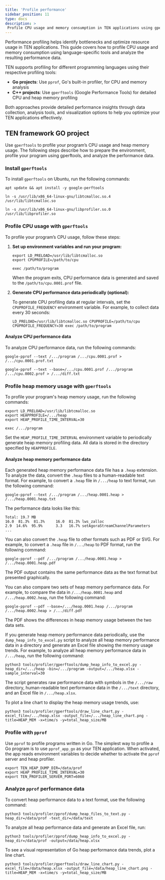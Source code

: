 ```yaml
---
title: 'Profile performance'
sidebar_position: 11
type: docs
description: >
 Profile CPU usage and memory consumption in TEN applications using gperftools for C++ and pprof for Go projects.
---
```


Performance profiling helps identify bottlenecks and optimize resource usage in TEN applications. This guide covers how to profile CPU usage and memory consumption using language-specific tools and analyze the resulting performance data.

TEN supports profiling for different programming languages using their respective profiling tools:

- **Go projects**: Use `pprof`, Go's built-in profiler, for CPU and memory analysis
- **C++ projects**: Use `gperftools` (Google Performance Tools) for detailed CPU and heap memory profiling

Both approaches provide detailed performance insights through data collection, analysis tools, and visualization options to help you optimize your TEN applications effectively.


## TEN framework GO project

Use `gperftools` to profile your program’s CPU usage and heap memory usage. The following steps describe how to prepare the environment, profile your program using gperftools, and analyze the performance data.

### Install `gperftools`

To install `gperftools` on Ubuntu, run the following commands:

```shell
apt update && apt install -y google-perftools

ln -s /usr/lib/x86_64-linux-gnu/libtcmalloc.so.4 /usr/lib/libtcmalloc.so

ln -s /usr/lib/x86_64-linux-gnu/libprofiler.so.0 /usr/lib/libprofiler.so
```

### Profile CPU usage with `gperftools`

To profile your program’s CPU usage, follow these steps:

1. **Set up environment variables and run your program:**

    ```shell
    export LD_PRELOAD=/usr/lib/libtcmalloc.so
    export CPUPROFILE=/path/to/cpu

    exec /path/to/program
    ```

    When the program exits, CPU performance data is generated and saved to the `/path/to/cpu.0001.prof` file.

2. **Generate CPU performance data periodically (optional):**

    To generate CPU profiling data at regular intervals, set the `CPUPROFILE_FREQUENCY` environment variable. For example, to collect data every 30 seconds:

    ```shell
    LD_PRELOAD=/usr/lib/libtcmalloc.so CPUPROFILE=/path/to/cpu CPUPROFILE_FREQUENCY=30 exec /path/to/program
    ```

#### Analyze CPU performance data

To analyze CPU performance data, run the following commands:

```shell
google-pprof --text /.../program /.../cpu.0001.prof > /.../cpu.0001.prof.txt

google-pprof --text --base=/.../cpu.0001.prof /.../program /.../cpu.0002.prof > /.../diff.txt
```

### Profile heap memory usage with `gperftools`

To profile your program's heap memory usage, run the following commands:

```shell
export LD_PRELOAD=/usr/lib/libtcmalloc.so
export HEAPPROFILE=/.../heap
export HEAP_PROFILE_TIME_INTERVAL=30

exec /.../program
```

Set the `HEAP_PROFILE_TIME_INTERVAL` environment variable to periodically generate heap memory profiling data. All data is stored in the directory specified by `HEAPPROFILE`.

#### Analyze heap memory performance data

Each generated heap memory performance data file has a `.heap` extension. To analyze the data, convert the `.heap` files to a human-readable text format. For example, to convert a `.heap` file in `/.../heap` to text format, run the following command:

```shell
google-pprof --text /.../program /.../heap.0001.heap > /.../heap.0001.heap.txt
```

The performance data looks like this:

```text
Total: 19.7 MB
16.0  81.3%  81.3%     16.0  81.3% lws_zalloc
2.9  14.6%  95.9%      3.3   16.7% setAgoraStreamChannelParameters
...
```

You can also convert the `.heap` file to other formats such as PDF or SVG. For example, to convert a `.heap` file in `/.../heap` to PDF format, run the following command:

```shell
google-pprof --pdf /.../program /.../heap.0001.heap > /.../heap.0001.heap.pdf
```

The PDF output contains the same performance data as the text format but presented graphically.

You can also compare two sets of heap memory performance data. For example, to compare the data in `/.../heap.0001.heap` and `/.../heap.0002.heap`, run the following command:

```shell
google-pprof --pdf --base=/.../heap.0001.heap /.../program /.../heap.0002.heap > /.../diff.pdf
```

The PDF shows the differences in heap memory usage between the two data sets.

If you generate heap memory performance data periodically, use the `dump_heap_info_to_excel.py` script to analyze all heap memory performance data in a directory and generate an Excel file showing the memory usage trends. For example, to analyze all heap memory performance data in `/.../heap`, run the following command:

```shell
python3 tools/profiler/gperftools/dump_heap_info_to_excel.py -heap_dir=/.../heap -bin=/.../program -output=/.../heap.xlsx -sample_interval=30
```

The script generates raw performance data with symbols in the `/.../raw` directory, human-readable text performance data in the `/.../text` directory, and an Excel file in `/.../heap.xlsx`.

To plot a line chart to display the heap memory usage trends, use:

```shell
python3 tools/profiler/gperftools/draw_line_chart.py -excel_file=/.../heap.xlsx -output_file=/.../heap_line_chart.png -title=HEAP_MEM -x=time/s -y=total_heap_size/MB
```

### Profile with `pprof`

Use `pprof` to profile programs written in Go. The simplest way to profile a Go program is to use `pprof_app_go` as your TEN application. When activated, the app reads environment variables to decide whether to activate the `pprof` server and heap profiler.

```shell
export TEN_HEAP_DUMP_DIR=/data/prof
export HEAP_PROFILE_TIME_INTERVAL=30
export TEN_PROFILER_SERVER_PORT=6060
```

### Analyze `pprof` performance data

To convert heap performance data to a text format, use the following command:

```shell
python3 tools/profiler/pprof/dump_heap_files_to_text.py -heap_dir=/data/prof -text_dir=/data/text
```

To analyze all heap performance data and generate an Excel file, run:

```shell
python3 tools/profiler/pprof/dump_heap_info_to_excel.py -heap_dir=/data/prof -output=/data/heap.xlsx
```

To see a visual representation of Go heap performance data trends, plot a line chart.

```shell
python3 tools/profiler/gperftools/draw_line_chart.py -excel_file=/data/heap.xlsx -output_file=/data/heap_line_chart.png -title=HEAP_MEM -x=time/s -y=total_heap_size/MB
```
